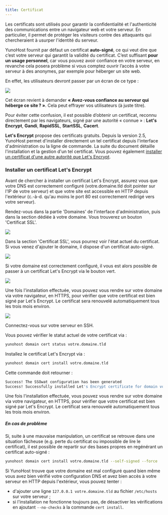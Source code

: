 ```yaml
---
title: Certificat
---
```



Les certificats sont utilisés pour garantir la confidentialité et l'authenticité des communications entre un navigateur web et votre serveur. En particulier, il permet de protéger les visiteurs contre des attaquants qui chercheraient à usurper l'identité du serveur.

YunoHost fournit par défaut un certificat **auto-signé**, ce qui veut dire que c’est votre serveur qui garantit la validité du certificat. C’est suffisant **pour un usage personnel**, car vous pouvez avoir confiance en votre serveur, en revanche cela posera problème si vous comptez ouvrir l’accès à votre serveur à des anonymes, par exemple pour héberger un site web.

En effet, les utilisateurs devront passer par un écran de ce type :

![](/img/postinstall_error.png)

Cet écran revient à demander **« Avez-vous confiance au serveur qui héberge ce site ? »**.
Cela peut effrayer vos utilisateurs (à juste titre).

Pour éviter cette confusion, il est possible d’obtenir un certificat, reconnu directement par les navigateurs, signé par une autorité « connue » : **Let's Encrypt**, **Gandi**, **RapidSSL**, **StartSSL**, **Cacert**.

**Let's Encrypt** propose des certificats gratuits. Depuis la version 2.5, YunoHost permet d'installer directement un tel certificat depuis l'interface d'administration ou la ligne de commande. La suite du document détaille l'installation et la gestion d'un tel certificat. Vous pouvez également [installer un certificat d'une autre autorité que Let's Encrypt](/certificate_custom).

### Installer un certificat Let's Encrypt

Avant de chercher à installer un certificat Let's Encrypt, assurez vous que
votre DNS est correctement configuré (votre.domaine.tld doit pointer sur l'IP
de votre serveur) et que votre site est accessible en HTTP depuis l'extérieur
(c.-à-d. qu'au moins le port 80 est correctement redirigé vers votre serveur).

<Tabs groupId="admin-commands">
<TabItem value="web" label="From the web interface">

Rendez-vous dans la partie 'Domaines' de l'interface d'administration, puis dans
la section dédiée à votre domaine. Vous trouverez un bouton 'Certificat SSL'.

![](/img/domain-certificate-button-fr.png)

Dans la section 'Certificat SSL', vous pourrez voir l'état actuel du certificat.
Si vous venez d'ajouter le domaine, il dispose d'un certificat auto-signé.

![](/img/certificate-before-LE-fr.png)

Si votre domaine est correctement configuré, il vous est alors possible de
passer à un certificat Let's Encrypt via le bouton vert.

![](/img/certificate-after-LE-fr.png)

Une fois l'installation effectuée, vous pouvez vous rendre sur votre domaine
via votre navigateur, en HTTPS, pour vérifier que votre certificat est bien
signé par Let's Encrypt. Le certificat sera renouvelé automatiquement tous les
trois mois environ.

![](/img/certificate-signed-by-LE.png)

</TabItem>
<TabItem value="cli" label="From the command line">

Connectez-vous sur votre serveur en SSH.

Vous pouvez vérifier le statut actuel de votre certificat via :

```bash
yunohost domain cert status votre.domaine.tld
```

Installez le certificat Let's Encrypt via :

```bash
yunohost domain cert install votre.domaine.tld
```

Cette commande doit retourner :

```bash
Success! The SSOwat configuration has been generated
Success! Successfully installed Let's Encrypt certificate for domain votre.domaine.tld!
```

Une fois l'installation effectuée, vous pouvez vous rendre sur votre domaine
via votre navigateur, en HTTPS, pour vérifier que votre certificat est bien
signé par Let's Encrypt. Le certificat sera renouvelé automatiquement tous les
trois mois environ.

</TabItem>
</Tabs>

##### En cas de problème

Si, suite à une mauvaise manipulation, un certificat se retrouve dans une
situation fâcheuse (e.g. perte du certificat ou impossible de lire le
certificat), il est possible de repartir sur des bases propres en regénérant un
certificat auto-signé :

```bash
yunohost domain cert install votre.domaine.tld --self-signed --force
```

Si YunoHost trouve que votre domaine est mal configuré quand bien même vous
avez bien vérifié votre configuration DNS et avez bien accès à votre serveur en
HTTP depuis l'extérieur, vous pouvez tenter :

- d'ajouter une ligne `127.0.0.1 votre.domaine.tld` au fichier `/etc/hosts` sur votre serveur ;
- si l'installation ne fonctionne toujours pas, de désactiver les vérifications en ajoutant `--no-checks` à la commande `cert install`.
